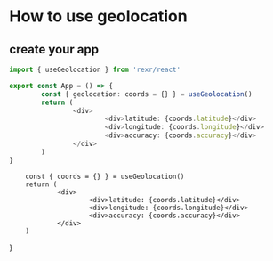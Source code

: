 # How to use geolocation

## create your app

```ts
import { useGeolocation } from 'rexr/react'

export const App = () => {
        const { geolocation: coords = {} } = useGeolocation()
        return (
                <div>
                        <div>latitude: {coords.latitude}</div>
                        <div>longitude: {coords.longitude}</div>
                        <div>accuracy: {coords.accuracy}</div>
                </div>
        )
}
```


        const { coords = {} } = useGeolocation()
        return (
                <div>
                        <div>latitude: {coords.latitude}</div>
                        <div>longitude: {coords.longitude}</div>
                        <div>accuracy: {coords.accuracy}</div>
                </div>
        )
}

<App />
